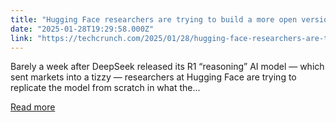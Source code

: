 ```yaml
---
title: "Hugging Face researchers are trying to build a more open version of DeepSeek’s AI ‘reasoning’ model"
date: "2025-01-28T19:29:58.000Z"
link: "https://techcrunch.com/2025/01/28/hugging-face-researchers-are-trying-to-build-a-more-open-version-of-deepseeks-ai-reasoning-model/"
---
```


Barely a week after DeepSeek released its R1 &#8220;reasoning&#8221; AI model — which sent markets into a tizzy — researchers at Hugging Face are trying to replicate the model from scratch in what the...

[Read more](https://techcrunch.com/2025/01/28/hugging-face-researchers-are-trying-to-build-a-more-open-version-of-deepseeks-ai-reasoning-model/)
